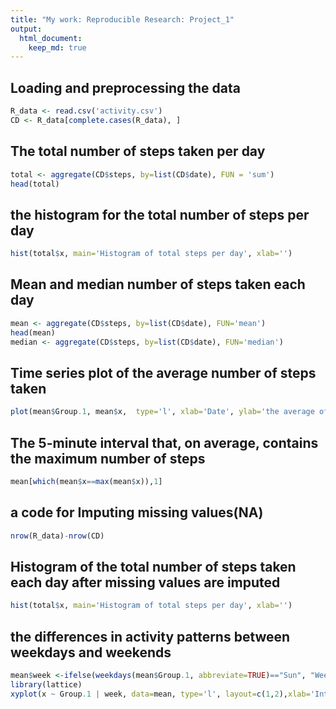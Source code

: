 ```yaml
---
title: "My work: Reproducible Research: Project_1"
output: 
  html_document:
    keep_md: true
---
```


## Loading and preprocessing the data
```r
R_data <- read.csv('activity.csv')
CD <- R_data[complete.cases(R_data), ]
```

## The total number of steps taken per day 
```r
total <- aggregate(CD$steps, by=list(CD$date), FUN = 'sum')
head(total)
```

## the histogram for the total number of steps per day
```r
hist(total$x, main='Histogram of total steps per day', xlab='')
```

## Mean and median number of steps taken each day
```r
mean <- aggregate(CD$steps, by=list(CD$date), FUN='mean')
head(mean)
median <- aggregate(CD$steps, by=list(CD$date), FUN='median')
```

## Time series plot of the average number of steps taken
```r
plot(mean$Group.1, mean$x,  type='l', xlab='Date', ylab='the average of steps in 5-minutes interval per day')
```

## The 5-minute interval that, on average, contains the maximum number of steps
```r
mean[which(mean$x==max(mean$x)),1]
```

## a code for Imputing missing values(NA)
```r
nrow(R_data)-nrow(CD)
```

## Histogram of the total number of steps taken each day after missing values are imputed
```r
hist(total$x, main='Histogram of total steps per day', xlab='')
```

## the differences in activity patterns between weekdays and weekends
```r
mean$week <-ifelse(weekdays(mean$Group.1, abbreviate=TRUE)=="Sun", "Weekend","Weekday")
library(lattice)
xyplot(x ~ Group.1 | week, data=mean, type='l', layout=c(1,2),xlab='Interval', ylab='Num. of steps')
```


